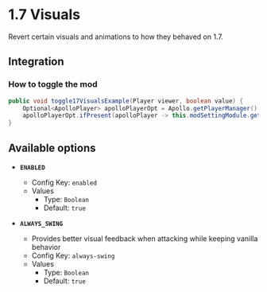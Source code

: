 # 1.7 Visuals

Revert certain visuals and animations to how they behaved on 1.7.

## Integration

### How to toggle the mod

```java
public void toggle17VisualsExample(Player viewer, boolean value) {
    Optional<ApolloPlayer> apolloPlayerOpt = Apollo.getPlayerManager().getPlayer(viewer.getUniqueId());
    apolloPlayerOpt.ifPresent(apolloPlayer -> this.modSettingModule.getOptions().set(apolloPlayer, ModOneSevenVisuals.ENABLED, value));
}
```

## Available options

- __`ENABLED`__
    - Config Key: `enabled`
    - Values
        - Type: `Boolean`
        - Default: `true`

- __`ALWAYS_SWING`__
    - Provides better visual feedback when attacking while keeping vanilla behavior
    - Config Key: `always-swing`
    - Values
        - Type: `Boolean`
        - Default: `true`


